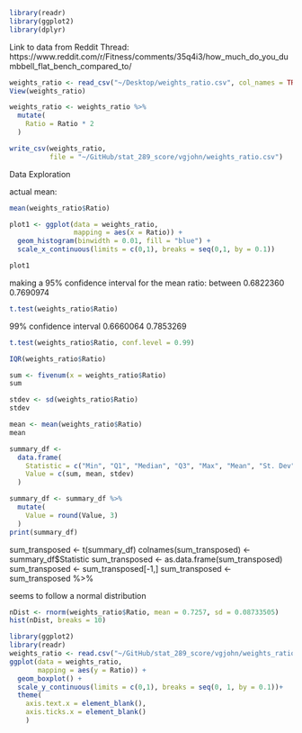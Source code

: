 
```r
library(readr)
library(ggplot2)
library(dplyr)
```

Link to data from Reddit Thread: https://www.reddit.com/r/Fitness/comments/35q4i3/how_much_do_you_dumbbell_flat_bench_compared_to/

```r
weights_ratio <- read_csv("~/Desktop/weights_ratio.csv", col_names = TRUE)
View(weights_ratio)
```
```r
weights_ratio <- weights_ratio %>%
  mutate(
    Ratio = Ratio * 2
  )
```

```r
write_csv(weights_ratio,
          file = "~/GitHub/stat_289_score/vgjohn/weights_ratio.csv")
```

Data Exploration 

actual mean: 
```r
mean(weights_ratio$Ratio)
```

```r
plot1 <- ggplot(data = weights_ratio,
                mapping = aes(x = Ratio)) +
  geom_histogram(binwidth = 0.01, fill = "blue") +
  scale_x_continuous(limits = c(0,1), breaks = seq(0,1, by = 0.1))

plot1
```

making a 95% confidence interval for the mean ratio: between  0.6822360 0.7690974
```r
t.test(weights_ratio$Ratio)
```
99% confidence interval  0.6660064 0.7853269
```r
t.test(weights_ratio$Ratio, conf.level = 0.99)
```
```r
IQR(weights_ratio$Ratio)
```

```r
sum <- fivenum(x = weights_ratio$Ratio)
sum
```
```r
stdev <- sd(weights_ratio$Ratio)
stdev

mean <- mean(weights_ratio$Ratio)
mean
```

```r
summary_df <-
  data.frame(
    Statistic = c("Min", "Q1", "Median", "Q3", "Max", "Mean", "St. Dev"),
    Value = c(sum, mean, stdev)
  )

summary_df <- summary_df %>%
  mutate(
    Value = round(Value, 3)
  )
print(summary_df)
```
sum_transposed <- t(summary_df)
colnames(sum_transposed) <- summary_df$Statistic
sum_transposed <- as.data.frame(sum_transposed)
sum_transposed <- sum_transposed[-1,]
sum_transposed <- sum_transposed %>%

seems to follow a normal distribution
```r
nDist <- rnorm(weights_ratio$Ratio, mean = 0.7257, sd = 0.08733505)
hist(nDist, breaks = 10)
```

```r
library(ggplot2)
library(readr)
weights_ratio <- read.csv("~/GitHub/stat_289_score/vgjohn/weights_ratio/module/weights_ratio.csv")
ggplot(data = weights_ratio,
       mapping = aes(y = Ratio)) +
  geom_boxplot() +
  scale_y_continuous(limits = c(0,1), breaks = seq(0, 1, by = 0.1))+
  theme(
    axis.text.x = element_blank(),
    axis.ticks.x = element_blank()
    )
```
